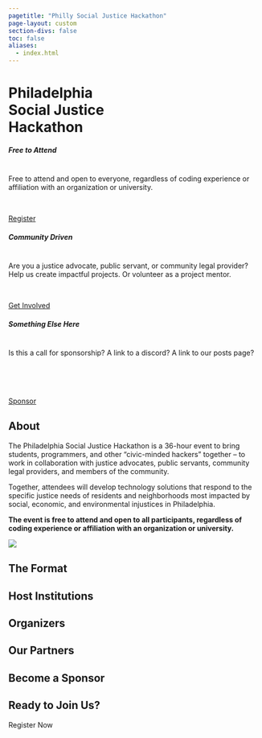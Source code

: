 ```yaml
---
pagetitle: "Philly Social Justice Hackathon"
page-layout: custom
section-divs: false
toc: false
aliases:
  - index.html
---
```


<!-- HERO BANNER -->

::: {.hero-banner .text-center}

<h1 class="text-center hero-title">
Philadelphia<br> Social Justice<br> Hackathon
</h1>


:::


:::::: {.content-block}


::: {.list .grid}

:::: {.card .border-2 .rounded-3 .g-col-12 .g-col-md-12 .g-col-lg-4 .mb-2}
::::: {.card-body}

::: {.card-title .text-center}
##### Free to Attend
:::

<br>
Free to attend and open to everyone, regardless of coding experience or affiliation with an organization or university.

<br>


::: {.d-flex .justify-content-center }

[Register](#register){.btn .btn-action .btn-primary .btn-action-primary .justify-content-center }

:::

:::::
::::


:::: {.card .border-2 .rounded-3 .g-col-12 .g-col-md-12 .g-col-lg-4 .mb-2}
::::: {.card-body}

::: {.card-title .text-center}
##### Community Driven
:::

<br>
Are you a justice advocate, public servant, or community legal provider?
Help us create impactful projects. Or volunteer as a project mentor.

<br>


::: {.d-flex .justify-content-center }

[Get Involved](#get-involved){.btn .btn-action .btn-primary .btn-action-primary }

:::

:::::
::::


:::: {.card .border-2 .rounded-3 .g-col-12 .g-col-md-12 .g-col-lg-4 .mb-2}
::::: {.card-body}

::: {.card-title .text-center}
##### Something Else Here
:::

<br>
Is this a call for sponsorship? A link to a discord? A link to our posts page?

<br>
<br>
<br>


::: {.d-flex .justify-content-center }


[Sponsor](#community){.btn .btn-action .btn-primary .btn-action-primary }

:::

:::::
::::

:::


::::::


<!-- /HERO BANNER -->






:::::: {.content-block}

## About

::: {.grid}

::: {.g-col-lg-8 .g-col-12}

The Philadelphia Social Justice Hackathon is a 36-hour event to bring students, programmers, and other “civic-minded hackers” together – to work in collaboration with justice advocates, public servants, community legal providers, and members of the community.

Together, attendees will develop technology solutions that respond to the specific justice needs of residents and neighborhoods most impacted by social, economic, and environmental injustices in Philadelphia.

**The event is free to attend and open to all participants, regardless of coding experience or affiliation with an organization or university.**

:::

:::{.g-col-lg-4 .g-col-8 .g-start-3}
![](assets/about-page_hero-bg-img-1.jpeg)
:::

:::

## The Format


## Host Institutions

## Organizers

## Our Partners

## Become a Sponsor

## Ready to Join Us? {.register}

Register Now

::::::